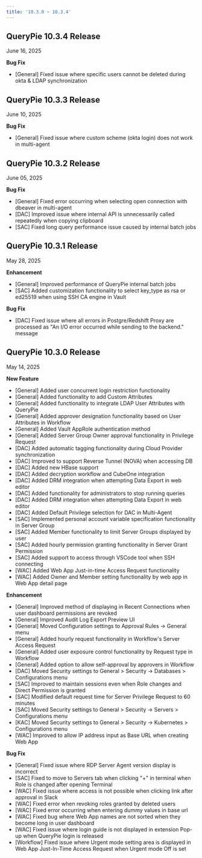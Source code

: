 ```yaml
---
title: '10.3.0 ~ 10.3.4'
---
```


## QueryPie 10.3.4 Release

June 16, 2025


**Bug Fix**

* [General] Fixed issue where specific users cannot be deleted during okta & LDAP synchronization


## QueryPie 10.3.3 Release

June 10, 2025


**Bug Fix**

* [General] Fixed issue where custom scheme (okta login) does not work in multi-agent


## QueryPie 10.3.2 Release

June 05, 2025


**Bug Fix**

* [General] Fixed error occurring when selecting open connection with dbeaver in multi-agent
* [DAC] Improved issue where internal API is unnecessarily called repeatedly when copying clipboard
* [SAC] Fixed long query performance issue caused by internal batch jobs


## QueryPie 10.3.1 Release

May 28, 2025


**Enhancement**

* [General] Improved performance of QueryPie internal batch jobs
* [SAC] Added customization functionality to select key_type as rsa or ed25519 when using SSH CA engine in Vault


**Bug Fix**

* [DAC] Fixed issue where all errors in Postgre/Redshift Proxy are processed as "An I/O error occurred while sending to the backend." message


## QueryPie 10.3.0 Release

May 14, 2025


**New Feature**

* [General] Added user concurrent login restriction functionality
* [General] Added functionality to add Custom Attributes
* [General] Added functionality to integrate LDAP User Attributes with QueryPie
* [General] Added approver designation functionality based on User Attributes in Workflow
* [General] Added Vault AppRole authentication method
* [General] Added Server Group Owner approval functionality in Privilege Request
* [DAC] Added automatic tagging functionality during Cloud Provider synchronization
* [DAC] Improved to support Reverse Tunnel (NOVA) when accessing DB
* [DAC] Added new HBase support
* [DAC] Added decryption workflow and CubeOne integration
* [DAC] Added DRM integration when attempting Data Export in web editor
* [DAC] Added functionality for administrators to stop running queries
* [DAC] Added DRM integration when attempting Data Export in web editor
* [DAC] Added Default Privilege selection for DAC in Multi-Agent
* [SAC] Implemented personal account variable specification functionality in Server Group
* [SAC] Added Member functionality to limit Server Groups displayed by user
* [SAC] Added hourly permission granting functionality in Server Grant Permission
* [SAC] Added support to access through VSCode tool when SSH connecting
* [WAC] Added Web App Just-in-time Access Request functionality
* [WAC] Added Owner and Member setting functionality by web app in Web App detail page


**Enhancement**

* [General] Improved method of displaying in Recent Connections when user dashboard permissions are revoked
* [General] Improved Audit Log Export Preview UI
* [General] Moved Configuration settings to Approval Rules -> General menu
* [General] Added hourly request functionality in Workflow's Server Access Request
* [General] Added user exposure control functionality by Request type in Workflow
* [General] Added option to allow self-approval by approvers in Workflow
* [DAC] Moved Security settings to General > Security -> Databases > Configurations menu
* [SAC] Improved to maintain sessions even when Role changes and Direct Permission is granted
* [SAC] Modified default request time for Server Privilege Request to 60 minutes
* [SAC] Moved Security settings to General > Security -> Servers > Configurations menu
* [KAC] Moved Security settings to General > Security -> Kubernetes > Configurations menu
* [WAC] Improved to allow IP address input as Base URL when creating Web App


**Bug Fix**

* [General] Fixed issue where RDP Server Agent version display is incorrect
* [SAC] Fixed to move to Servers tab when clicking "+" in terminal when Role is changed after opening Terminal
* [WAC] Fixed issue where access is not possible when clicking link after approval in Slack
* [WAC] Fixed error when revoking roles granted by deleted users
* [WAC] Fixed error occurring when entering dummy values in base url
* [WAC] Fixed bug where Web App names are not sorted when they become long in user dashboard
* [WAC] Fixed issue where login guide is not displayed in extension Pop-up when QueryPie login is released
* [Workflow] Fixed issue where Urgent mode setting area is displayed in Web App Just-In-Time Access Request when Urgent mode Off is set

